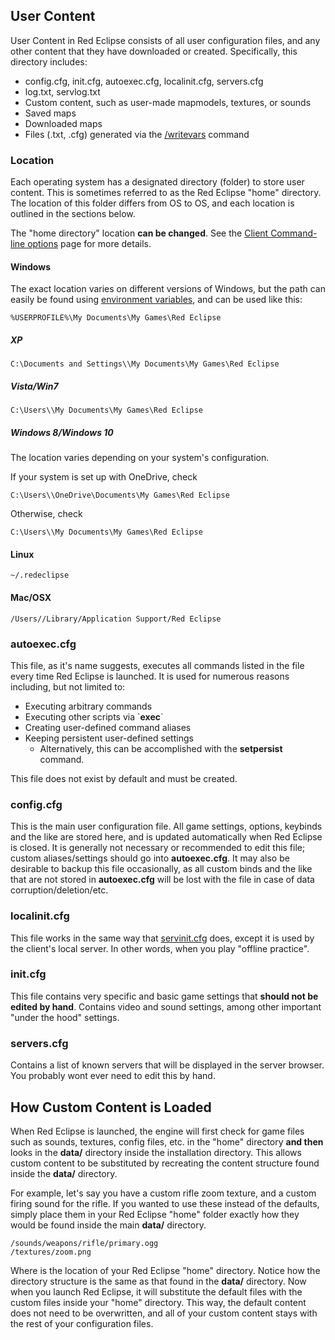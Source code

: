== User Content ==

User Content in Red Eclipse consists of all user configuration files, and any other content that they have downloaded or created. Specifically, this directory includes:
* config.cfg, init.cfg, autoexec.cfg, localinit.cfg, servers.cfg
* log.txt, servlog.txt
* Custom content, such as user-made mapmodels, textures, or sounds
* Saved maps
* Downloaded maps
* Files (.txt, .cfg) generated via the [[Variables#Game_Variables|/writevars]] command

=== Location ===

Each operating system has a designated directory (folder) to store user content. This is sometimes referred to as the Red Eclipse "home" directory. The location of this folder differs from OS to OS, and each location is outlined in the sections below.

The "home directory" location '''can be changed'''. See the [[Client_Command_Line_Options#Filesystem_options|Client Command-line options]] page for more details.

==== Windows ====

The exact location varies on different versions of Windows, but the path can easily be found using [http://en.wikipedia.org/wiki/Environment_variables#DOS.2C_OS.2F2_and_Windows_.28Command_Prompt.29 environment variables], and can be used like this:
 %USERPROFILE%\My Documents\My Games\Red Eclipse

===== XP =====

 C:\Documents and Settings\<username>\My Documents\My Games\Red Eclipse

===== Vista/Win7 =====

 C:\Users\<username>\My Documents\My Games\Red Eclipse

===== Windows 8/Windows 10 =====

The location varies depending on your system's configuration.

If your system is set up with OneDrive, check
 C:\Users\<username>\OneDrive\Documents\My Games\Red Eclipse

Otherwise, check
 C:\Users\<username>\My Documents\My Games\Red Eclipse

==== Linux ====

 ~/.redeclipse

==== Mac/OSX ====

 /Users/<username>/Library/Application Support/Red Eclipse

=== autoexec.cfg ===

This file, as it's name suggests, executes all commands listed in the file every time Red Eclipse is launched. It is used for numerous reasons including, but not limited to:
* Executing arbitrary commands
* Executing other scripts via `'''exec'''`
* Creating user-defined command aliases
* Keeping persistent user-defined settings
** Alternatively, this can be accomplished with the '''setpersist''' command.

This file does not exist by default and must be created.

=== config.cfg ===

This is the main user configuration file. All game settings, options, keybinds and the like are stored here, and is updated automatically when Red Eclipse is closed. It is generally not necessary or recommended to edit this file; custom aliases/settings should go into '''autoexec.cfg'''. It may also be desirable to backup this file occasionally, as all custom binds and the like that are not stored in '''autoexec.cfg''' will be lost with the file in case of data corruption/deletion/etc.

=== localinit.cfg ===

This file works in the same way that [https://sourceforge.net/apps/trac/redeclipse/browser/doc/examples/servinit.cfg servinit.cfg] does, except it is used by the client's local server. In other words, when you play "offline practice".

=== init.cfg ===

This file contains very specific and basic game settings that '''should not be edited by hand'''. Contains video and sound settings, among other important "under the hood" settings.

=== servers.cfg ===

Contains a list of known servers that will be displayed in the server browser. You probably wont ever need to edit this by hand.

== How Custom Content is Loaded ==

When Red Eclipse is launched, the engine will first check for game files such as sounds, textures, config files, etc. in the "home" directory '''and then''' looks in the '''data/''' directory inside the installation directory. This allows custom content to be substituted by recreating the content structure found inside the '''data/''' directory.

For example, let's say you have a custom rifle zoom texture, and a custom firing sound for the rifle. If you wanted to use these instead of the defaults, simply place them in your Red Eclipse "home" folder exactly how they would be found inside the main '''data/''' directory.

 <rehome>/sounds/weapons/rifle/primary.ogg
 <rehome>/textures/zoom.png

Where ''<rehome>'' is the location of your Red Eclipse "home" directory. Notice how the directory structure is the same as that found in the '''data/''' directory. Now when you launch Red Eclipse, it will substitute the default files with the custom files inside your "home" directory. This way, the default content does not need to be overwritten, and all of your custom content stays with the rest of your configuration files.